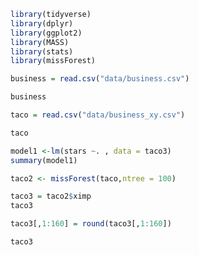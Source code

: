 ```r
library(tidyverse)
library(dplyr)
library(ggplot2)
library(MASS)
library(stats)
library(missForest)
```

```r
business = read.csv("data/business.csv")
```


```r
business
```

```r
taco = read.csv("data/business_xy.csv")
```

```r
taco
```

```r
model1 <-lm(stars ~. , data = taco3)
summary(model1)
```
```r
taco2 <- missForest(taco,ntree = 100)
```


```r
taco3 = taco2$ximp
taco3
```



```r
taco3[,1:160] = round(taco3[,1:160])
```


```r
taco3
```















